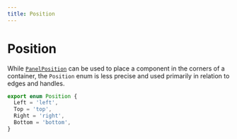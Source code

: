 ```yaml
---
title: Position
---
```


# Position

While [`PanelPosition`](/api-reference/types/panel-position) can be used to place a component in the corners of a container, the `Position` enum is less precise and used primarily in relation to edges and handles.

```ts
export enum Position {
  Left = 'left',
  Top = 'top',
  Right = 'right',
  Bottom = 'bottom',
}
```
